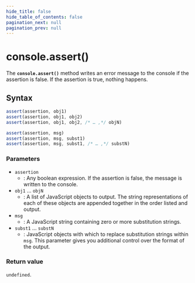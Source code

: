 ```yaml
---
hide_title: false
hide_table_of_contents: false
pagination_next: null
pagination_prev: null
---
```


# console.assert()

The **`console.assert()`** method writes an error message to
the console if the assertion is false. If the assertion is true, nothing happens.

## Syntax

```js
assert(assertion, obj1)
assert(assertion, obj1, obj2)
assert(assertion, obj1, obj2, /* … ,*/ objN)

assert(assertion, msg)
assert(assertion, msg, subst1)
assert(assertion, msg, subst1, /* … ,*/ substN)
```

### Parameters

- `assertion`
  - : Any boolean expression. If the assertion is false, the message is written to the
    console.
- `obj1` … `objN`
  - : A list of JavaScript objects to output. The string representations of each of these
    objects are appended together in the order listed and output.
- `msg`
  - : A JavaScript string containing zero or more substitution strings.
- `subst1` … `substN`
  - : JavaScript objects with which to replace substitution strings within
    `msg`. This parameter gives you additional control over the format of the
    output.

### Return value

`undefined`.
